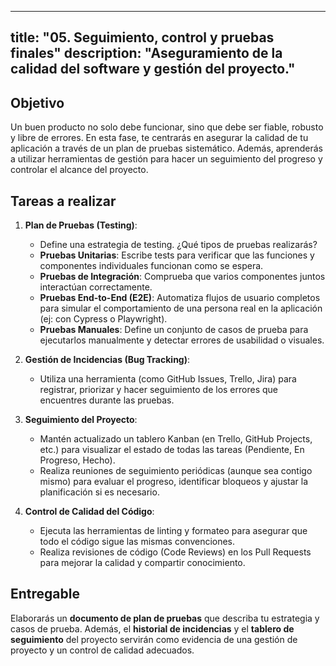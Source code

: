 
---
title: "05. Seguimiento, control y pruebas finales"
description: "Aseguramiento de la calidad del software y gestión del proyecto."
---

## Objetivo

Un buen producto no solo debe funcionar, sino que debe ser fiable, robusto y libre de errores. En esta fase, te centrarás en asegurar la calidad de tu aplicación a través de un plan de pruebas sistemático. Además, aprenderás a utilizar herramientas de gestión para hacer un seguimiento del progreso y controlar el alcance del proyecto.

## Tareas a realizar

1.  **Plan de Pruebas (Testing)**:
    - Define una estrategia de testing. ¿Qué tipos de pruebas realizarás?
    - **Pruebas Unitarias**: Escribe tests para verificar que las funciones y componentes individuales funcionan como se espera.
    - **Pruebas de Integración**: Comprueba que varios componentes juntos interactúan correctamente.
    - **Pruebas End-to-End (E2E)**: Automatiza flujos de usuario completos para simular el comportamiento de una persona real en la aplicación (ej: con Cypress o Playwright).
    - **Pruebas Manuales**: Define un conjunto de casos de prueba para ejecutarlos manualmente y detectar errores de usabilidad o visuales.

2.  **Gestión de Incidencias (Bug Tracking)**:
    - Utiliza una herramienta (como GitHub Issues, Trello, Jira) para registrar, priorizar y hacer seguimiento de los errores que encuentres durante las pruebas.

3.  **Seguimiento del Proyecto**:
    - Mantén actualizado un tablero Kanban (en Trello, GitHub Projects, etc.) para visualizar el estado de todas las tareas (Pendiente, En Progreso, Hecho).
    - Realiza reuniones de seguimiento periódicas (aunque sea contigo mismo) para evaluar el progreso, identificar bloqueos y ajustar la planificación si es necesario.

4.  **Control de Calidad del Código**:
    - Ejecuta las herramientas de linting y formateo para asegurar que todo el código sigue las mismas convenciones.
    - Realiza revisiones de código (Code Reviews) en los Pull Requests para mejorar la calidad y compartir conocimiento.

## Entregable

Elaborarás un **documento de plan de pruebas** que describa tu estrategia y casos de prueba. Además, el **historial de incidencias** y el **tablero de seguimiento** del proyecto servirán como evidencia de una gestión de proyecto y un control de calidad adecuados.
